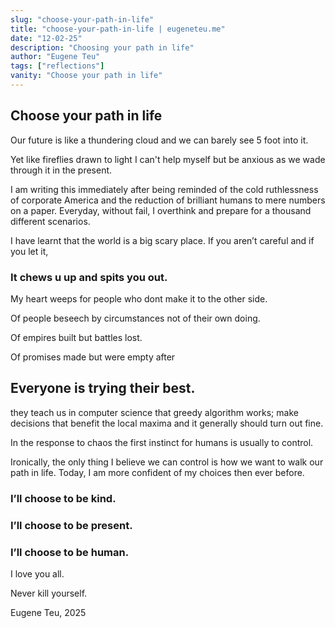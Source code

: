 ```yaml
---
slug: "choose-your-path-in-life"
title: "choose-your-path-in-life | eugeneteu.me"
date: "12-02-25"
description: "Choosing your path in life"
author: "Eugene Teu"
tags: ["reflections"]
vanity: "Choose your path in life"
---
```


## Choose your path in life

Our future is like a thundering cloud and we can barely see 5 foot into it.

Yet like fireflies drawn to light I can't help myself but be anxious as we wade through it in the present.

I am writing this immediately after being reminded of the cold ruthlessness of corporate America and the reduction of brilliant humans to mere numbers on a paper.
Everyday, without fail, I overthink and prepare for a thousand different scenarios.

I have learnt that the world is a big scary place. If you aren’t careful and if you let it, 

### It chews u up and spits you out. 

My heart weeps for people who dont make it to the other side. 

Of people beseech by circumstances not of their own doing. 

Of empires built but battles lost. 

Of promises made but were empty after

##  Everyone is trying their best. 

they teach us in computer science that greedy algorithm works; make decisions that benefit the local maxima and it generally should turn out fine. 

In the response to chaos the first instinct for humans is usually to control.

Ironically, the only thing I believe we can control is how we want to walk our path in life. Today, I am more confident of my choices then ever before.

### I’ll choose to be kind. 

### I’ll choose to be present. 

### I’ll choose to be human.

I love you all. 

Never kill yourself.

Eugene Teu, 2025
